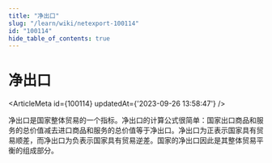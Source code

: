 ```yaml
---
title: "净出口"
slug: "/learn/wiki/netexport-100114"
id: "100114"
hide_table_of_contents: true
---
```



# 净出口

<ArticleMeta id={100114} updatedAt={'2023-09-26 13:58:47'} />
<div className='border-solid border-b border-t-0 my-4 border-[var(--ifm-color-gray-300)]' />

净出口是国家整体贸易的一个指标。净出口的计算公式很简单：国家出口商品和服务的总价值减去进口商品和服务的总价值等于净出口。净出口为正表示国家具有贸易顺差，而净出口为负表示国家具有贸易逆差。国家的净出口因此是其整体贸易平衡的组成部分。
